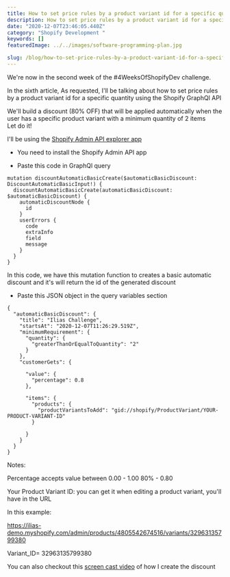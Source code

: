 ```yaml
---
title: How to set price rules by a product variant id for a specific quantity (Shopify GraphQl API)
description: How to set price rules by a product variant id for a specific quantity (Shopify GraphQl API)
date: "2020-12-07T23:46:05.440Z"
category: "Shopify Development "
keywords: []
featuredImage: ../../images/software-programming-plan.jpg

slug: /blog/how-to-set-price-rules-by-a-product-variant-id-for-a-specific-quantity
---
```


We're now in the second week of the #4WeeksOfShopifyDev challenge.

In the sixth article, As requested, I'll be talking about how to set price rules by a product variant id for a specific quantity using the Shopify GraphQl API

We'll build a discount (80% OFF) that will be applied automatically when the user has a specific product variant with a minimum quantity of 2 items  
Let do it!

I'll be using the [Shopify Admin API explorer app](https://shopify-graphiql-app.shopifycloud.com/)

- You need to install the Shopify Admin API app

* Paste this code in GraphQl query

```
mutation discountAutomaticBasicCreate($automaticBasicDiscount: DiscountAutomaticBasicInput!) {
  discountAutomaticBasicCreate(automaticBasicDiscount: $automaticBasicDiscount) {
    automaticDiscountNode {
      id
    }
    userErrors {
      code
      extraInfo
      field
      message
    }
  }
}
```

In this code, we have this mutation function to creates a basic automatic discount and it's will return the id of the generated discount

- Paste this JSON object in the query variables section

```
{
  "automaticBasicDiscount": {
    "title": "Ilias Challenge",
    "startsAt": "2020-12-07T11:26:29.519Z",
    "minimumRequirement": {
      "quantity": {
        "greaterThanOrEqualToQuantity": "2"
      }
    },
    "customerGets": {

      "value": {
        "percentage": 0.8
      },

      "items": {
        "products": {
          "productVariantsToAdd": "gid://shopify/ProductVariant/YOUR-PRODUCT-VARIANT-ID"
        }

      }
    }
  }
}
```

Notes:

Percentage accepts value between 0.00 - 1.00 80% - 0.80

Your Product Variant ID: you can get it when editing a product variant, you'll have in the URL

In this example:

https://ilias-demo.myshopify.com/admin/products/4805542674516/variants/32963135799380

Variant_ID= 32963135799380

You can also checkout this [screen cast video](https://www.loom.com/share/af6dd10253924a569f37bafdde942292) of how I create the discount
